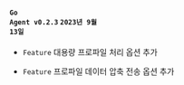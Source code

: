 #### <code class='changelog-service'>Go Agent v0.2.3</code> <code class='changelog-date'>2023년 9월 13일</code>

- <code class="Feature">Feature</code> 대용량 프로파일 처리 옵션 추가

- <code class="Feature">Feature</code> 프로파일 데이터 압축 전송 옵션 추가

